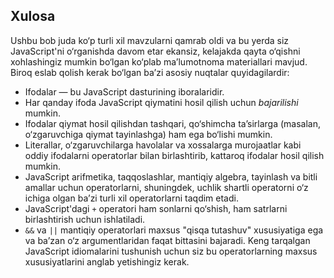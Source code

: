 ## Xulosa

Ushbu bob juda ko‘p turli xil mavzularni qamrab oldi va bu yerda siz JavaScript'ni o‘rganishda davom etar ekansiz, kelajakda qayta o‘qishni xohlashingiz mumkin bo‘lgan ko‘plab ma’lumotnoma materiallari mavjud. Biroq eslab qolish kerak bo‘lgan ba’zi asosiy nuqtalar quyidagilardir:

- Ifodalar — bu JavaScript dasturining iboralaridir.
- Har qanday ifoda JavaScript qiymatini hosil qilish uchun _bajarilishi_ mumkin.
- Ifodalar qiymat hosil qilishdan tashqari, qo‘shimcha ta’sirlarga (masalan, o‘zgaruvchiga qiymat tayinlashga) ham ega bo‘lishi mumkin.
- Literallar, o‘zgaruvchilarga havolalar va xossalarga murojaatlar kabi oddiy ifodalarni operatorlar bilan birlashtirib, kattaroq ifodalar hosil qilish mumkin.
- JavaScript arifmetika, taqqoslashlar, mantiqiy algebra, tayinlash va bitli amallar uchun operatorlarni, shuningdek, uchlik shartli operatorni o‘z ichiga olgan ba’zi turli xil operatorlarni taqdim etadi.
- JavaScript'dagi `+` operatori ham sonlarni qo‘shish, ham satrlarni birlashtirish uchun ishlatiladi.
- `&&` va `||` mantiqiy operatorlari maxsus "qisqa tutashuv" xususiyatiga ega va ba’zan o‘z argumentlaridan faqat bittasini bajaradi. Keng tarqalgan JavaScript idiomalarini tushunish uchun siz bu operatorlarning maxsus xususiyatlarini anglab yetishingiz kerak.
